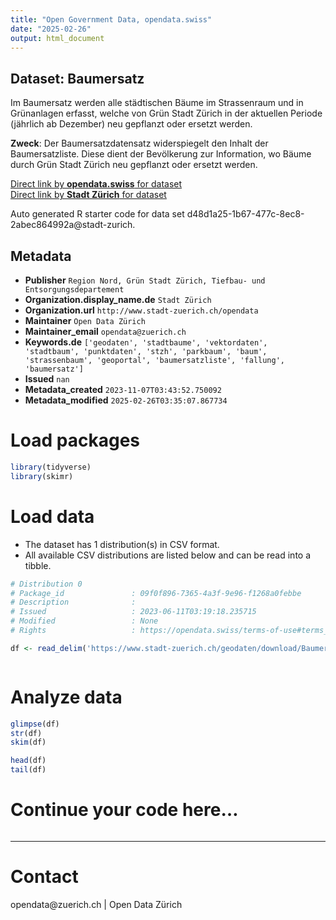 ```yaml
---
title: "Open Government Data, opendata.swiss"
date: "2025-02-26"
output: html_document
---
```


## Dataset: Baumersatz

Im Baumersatz werden alle städtischen Bäume im Strassenraum und in Grünanlagen erfasst, welche von Grün Stadt Zürich in der aktuellen Periode (jährlich ab Dezember) neu gepflanzt oder ersetzt werden.

**Zweck**: Der Baumersatzdatensatz widerspiegelt den Inhalt der Baumersatzliste. Diese dient der Bevölkerung zur Information, wo Bäume durch Grün Stadt Zürich neu gepflanzt oder  ersetzt werden.

[Direct link by **opendata.swiss** for dataset](https://opendata.swiss/de/dataset/baumersatz1)<br>
[Direct link by **Stadt Zürich** for dataset](https://data.stadt-zuerich.ch/dataset/geo_baumersatz)

Auto generated R starter code for data set d48d1a25-1b67-477c-8ec8-2abec864992a@stadt-zurich.

## Metadata

- **Publisher** `Region Nord, Grün Stadt Zürich, Tiefbau- und Entsorgungsdepartement`
- **Organization.display_name.de** `Stadt Zürich`
- **Organization.url** `http://www.stadt-zuerich.ch/opendata`
- **Maintainer** `Open Data Zürich`
- **Maintainer_email** `opendata@zuerich.ch`
- **Keywords.de** `['geodaten', 'stadtbaume', 'vektordaten', 'stadtbaum', 'punktdaten', 'stzh', 'parkbaum', 'baum', 'strassenbaum', 'geoportal', 'baumersatzliste', 'fallung', 'baumersatz']`
- **Issued** `nan`
- **Metadata_created** `2023-11-07T03:43:52.750092`
- **Metadata_modified** `2025-02-26T03:35:07.867734`


# Load packages

```r

library(tidyverse)
library(skimr)

```

# Load data

-   The dataset has 1 distribution(s) in CSV format.
-   All available CSV distributions are listed below and can be read into a tibble.

```r

# Distribution 0
# Package_id               : 09f0f896-7365-4a3f-9e96-f1268a0febbe
# Description              : 
# Issued                   : 2023-06-11T03:19:18.235715
# Modified                 : None
# Rights                   : https://opendata.swiss/terms-of-use#terms_open

df <- read_delim('https://www.stadt-zuerich.ch/geodaten/download/Baumersatz?format=10008')



```

# Analyze data

```r

glimpse(df)
str(df)
skim(df)

head(df)
tail(df)

```

# Continue your code here...

```r

```

------------------------------------------------------------------------

# Contact

opendata@zuerich.ch | Open Data Zürich
